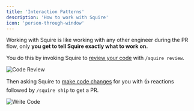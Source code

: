 ```yaml
---
title: 'Interaction Patterns'
description: 'How to work with Squire'
icon: 'person-through-window'
---
```


Working with Squire is like working with any other engineer during the PR flow, only **you get to tell Squire exactly what to work on.**

You do this by invoking Squire to [review your code](/features/code-review) with `/squire review`.

![Code Review](/images/code-review-1.png)

Then asking Squire to [make code changes](/features/write-code) for you with 👍 reactions followed by `/squire ship` to get a PR.

![Write Code](/images/write-code-1.png)